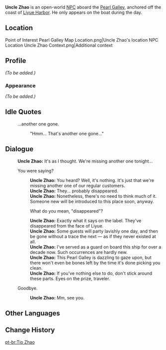 {{Meta
<!-- REMOVE THIS TEMPLATE AFTER ADDING MISSING INFO -->
|missing_NPC_profile  = yes
}}
{{Character Infobox
|image            = NPC Uncle Zhao.png
|type             = Open-World NPC
|region           = Liyue
|location         = Liyue
|title            = Security
}}
'''Uncle Zhao''' is an open-world [[NPC]] aboard the [[Pearl Galley]], anchored off the coast of [[Liyue Harbor]]. He only appears on the boat during the day.
==Location==
<gallery>
Point of Interest Pearl Galley Map Location.png|Uncle Zhao's location
NPC Location Uncle Zhao Context.png|Additional context
</gallery>

==Profile==
<!-- detailed story/lore information goes here -->
''(To be added.)''

===Appearance===
''(To be added.)''
==Idle Quotes==
{{Dialogue Start}}
: {{DIcon|Idle}} ...another one gone.
:: {{A|VO Uncle Zhao 01.ogg}} "Hmm... That's another one gone..."
{{Dialogue End}}

==Dialogue==
{{Dialogue Start}}
:'''Uncle Zhao:''' It's as I thought. We're missing another one tonight...
:{{DIcon}} You were saying?
::'''Uncle Zhao:''' You heard? Well, it's nothing. It's just that we're missing another one of our regular customers.
::'''Uncle Zhao:''' They... probably disappeared.
::'''Uncle Zhao:''' Nonetheless, there's no need to think much of it. Someone new will be introduced to this place soon, anyway.
::{{DIcon}} What do you mean, "disappeared"?
::'''Uncle Zhao:''' Exactly what it says on the label. They've disappeared from the face of Liyue.
::'''Uncle Zhao:''' Some guests will party lavishly one day, and then be gone without a trace the next &mdash; as if they never existed at all.
::'''Uncle Zhao:''' I've served as a guard on board this ship for over a decade now. Such occurrences are hardly new.
::'''Uncle Zhao:''' This Pearl Galley is dazzling to gaze upon, but there won't even be bones left by the time it's done picking you clean.
::'''Uncle Zhao:''' If you've nothing else to do, don't stick around these parts. Eyes on the prize, traveler.
:{{DIcon}} Goodbye.
::'''Uncle Zhao:''' Mm, see you.
{{Dialogue End}}

==Other Languages==
{{Other Languages
|default_hidden = 1
|en      = Uncle Zhao
|zhs     = 老赵
|zhs_rm  = Lǎo Zhào
|zht     = 老趙
|zht_rm  = Lǎo Zhào
|ja      = 老趙
|ja_rm   = Rouchou{{Assumed}}
|ko      = 조 씨
|es      = Tío Zhao
|fr      = Oncle Zhao
|ru      = Старый Чжао
|th      = Uncle Zhao
|vi      = Lão Zhao
|de      = Onkel Zhao
|id      = Paman Zhao
|pt      = Tio Zhao
|tr      = Zhao Amca
|it      = Zio Zhao
}}

==Change History==
{{Change History|1.0}}

[[pt-br:Tio Zhao]]